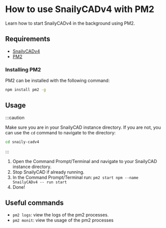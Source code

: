 # How to use SnailyCADv4 with PM2

Learn how to start SnailyCADv4 in the background using PM2.

## Requirements

- [SnailyCADv4](https://www.snailycad.com/snailycadv4/)
- [PM2](https://pm2.io/)

### Installing PM2

PM2 can be installed with the following command:

```bash
npm install pm2 -g
```

## Usage

:::caution

Make sure you are in your SnailyCAD instance directory. If you are not, you can use the `cd` command to navigate to the directory:

```bash
cd snaily-cadv4
```

:::

1. Open the Command Prompt/Terminal and navigate to your SnailyCAD instance directory.
2. Stop SnailyCAD if already running.
3. In the Command Prompt/Terminal run: `pm2 start npm --name SnailyCADv4 -- run start`
4. Done!

## Useful commands

- `pm2 logs`: view the logs of the pm2 processes.
- `pm2 monit`: view the usage of the pm2 processes
